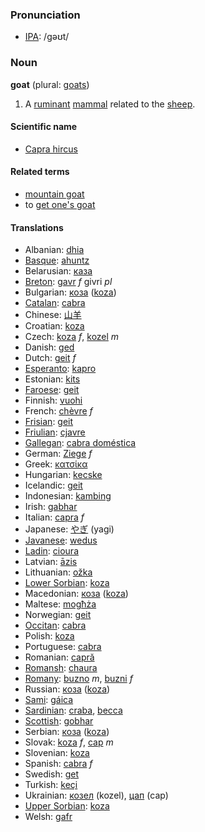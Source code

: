 === Pronunciation ===
*[[w:IPA|IPA]]: /gəʊt/

=== Noun ===
'''goat''' (plural: [[goats]])

# A [[ruminant]] [[mammal]] related to the [[sheep]].

==== Scientific name ====
*[[Capra hircus]]

==== Related terms ====
*[[mountain goat]]
*to [[get one's goat]]

==== Translations ====
*Albanian: [[dhia]]
*[[Basque]]: [[ahuntz]]
*Belarusian: [[каза]]
*[[Breton]]: [[gavr]] ''f'' givri ''pl''
*Bulgarian: [[коза]] ([[koza]])
*[[Catalan]]: [[cabra]]
*Chinese: [[山羊]]
*Croatian: [[koza]]
*Czech: [[koza]] ''f'', [[kozel]] ''m''
*Danish: [[ged]]
*Dutch: [[geit]] ''f''
*[[Esperanto]]: [[kapro]]
*Estonian: [[kits]]
*[[Faroese]]: [[geit]]
*Finnish: [[vuohi]]
*French: [[chèvre]] ''f''
*[[Frisian]]: [[geit]]
*[[Friulian]]: [[cjavre]]
*[[Gallegan]]: [[cabra doméstica]]
*German: [[Ziege]] ''f''
*Greek: [[κατσίκα]]
*Hungarian: [[kecske]]
*Icelandic: [[geit]]
*Indonesian: [[kambing]]
*Irish: [[gabhar]]
*Italian: [[capra]] ''f''
*Japanese: [[やぎ]] (yagi)
*[[Javanese]]: [[wedus]]
*[[Ladin]]: [[cioura]]
*Latvian: [[āzis]]
*Lithuanian: [[ožka]]
*[[Lower Sorbian]]: [[koza]]
*Macedonian: [[коза]] ([[koza]])
*Maltese: [[mogħża]]
*Norwegian: [[geit]]
*[[Occitan]]: [[cabra]]
*Polish: [[koza]] '' ''
*Portuguese: [[cabra]]
*Romanian: [[capră]]
*[[Romansh]]: [[chaura]]
*[[Romany]]: [[buzno]] ''m'', [[buzni]] ''f''
*Russian: [[коза]] ([[koza]])
*[[Sami]]: [[gáica]]
*[[Sardinian]]: [[craba]], [[becca]]
*[[Scottish]]: [[gobhar]]
*Serbian: [[коза]] ([[koza]])
*Slovak: [[koza#Slovak|koza]] ''f'', [[cap#Slovak|cap]] ''m''
*Slovenian: [[koza]]
*Spanish: [[cabra]] ''f''
*Swedish: [[get]]
*Turkish: [[keçi]]
*Ukrainian: [[козел]] (kozel), [[цап]] (cap)
*[[Upper Sorbian]]: [[koza]]
*Welsh: [[gafr]]
